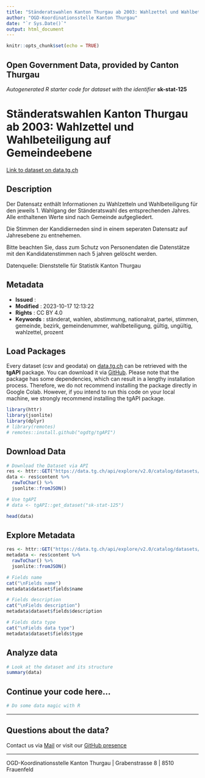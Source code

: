 ```yaml
---
title: "Ständeratswahlen Kanton Thurgau ab 2003: Wahlzettel und Wahlbeteiligung auf Gemeindeebene"
author: "OGD-Koordinationsstelle Kanton Thurgau"
date: "`r Sys.Date()`"
output: html_document
---
```


```r
knitr::opts_chunk$set(echo = TRUE)
```

## Open Government Data, provided by **Canton Thurgau**
*Autogenerated R starter code for dataset with the identifier* **sk-stat-125**


# **Ständeratswahlen Kanton Thurgau ab 2003: Wahlzettel und Wahlbeteiligung auf Gemeindeebene**

[Link to dataset on data.tg.ch](https://data.tg.ch/explore/dataset/sk-stat-125/information/)

## Description

<p>Der Datensatz enthält Informationen zu Wahlzetteln und Wahlbeteiligung für den jeweils 1. Wahlgang der Ständeratswahl des entsprechenden Jahres. Alle enthaltenen Werte sind nach Gemeinde aufgegliedert. </p><p></p><p>Die Stimmen der Kandidierneden sind in einem seperaten Datensatz auf Jahresebene zu entnehemen.</p><p></p><p>Bitte beachten Sie, dass zum Schutz von Personendaten die Datenstätze mit den Kandidatenstimmen nach 5 jahren gelöscht werden.</p><p></p><p></p><p>Datenquelle: Dienststelle für Statistik Kanton Thurgau</p>

## Metadata

- **Issued**                   : 
- **Modified**                 : 2023-10-17 12:13:22
- **Rights**                   : CC BY 4.0
- **Keywords**                 : ständerat, wahlen, abstimmung, nationalrat, partei, stimmen, gemeinde, bezirk, gemeindenummer, wahlbeteiligung, gültig, ungültig, wahlzettel, prozent

## Load Packages

Every dataset (csv and geodata) on [data.tg.ch](https://data.tg.ch/pages/start/) can be retrieved with the **tgAPI** package. You can download it via [GitHub](https://github.com/ogdtg/tgAPI). Please note that the package has some dependencies, which can result in a lengthy installation process. Therefore, we do not recommend installing the package directly in Google Colab. However, if you intend to run this code on your local machine, we strongly recommend installing the tgAPI package.

```r
library(httr)
library(jsonlite)
library(dplyr)
# library(remotes)
# remotes::install.github("ogdtg/tgAPI")

```


## Download Data


```r
# Download the Dataset via API
res <- httr::GET("https://data.tg.ch/api/explore/v2.0/catalog/datasets/sk-stat-125/exports/json")
data <- res$content %>%
  rawToChar() %>%
  jsonlite::fromJSON()

# Use tgAPI
# data <- tgAPI::get_dataset("sk-stat-125")

head(data)

```


## Explore Metadata

```r

res <- httr::GET("https://data.tg.ch/api/explore/v2.0/catalog/datasets/sk-stat-125")
metadata <- res$content %>%
  rawToChar() %>%
  jsonlite::fromJSON()

# Fields name
cat("\nFields name")
metadata$dataset$fields$name

# Fields description
cat("\nFields description")
metadata$dataset$fields$description

# Fields data type
cat("\nFields data type")
metadata$dataset$fields$type

```


## Analyze data

```r

# Look at the dataset and its structure
summary(data)

```


## Continue your code here...


```r
# Do some data magic with R
```

------------------------------------------------------------------------

## Questions about the data?

Contact us via [Mail](mailto:ogd@tg.ch) or visit our [GitHub presence](https://github.com/ogdtg)


------------------------------------------------------------------------

OGD-Koordinationsstelle Kanton Thurgau | Grabenstrasse 8 | 8510 Frauenfeld
